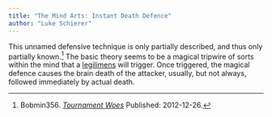 ```yaml
---
title: "The Mind Arts: Instant Death Defence"
author: "Luke Schierer"
---
```


This unnamed defensive technique is only partially described, and thus only
partially known.[^211026-1]  The basic theory seems to be a magical tripwire of
sorts within the mind that a [legilimens][Legilimency] will trigger.  Once
triggered, the magical defence causes the brain death of the attacker, usually,
but not always, followed immediately by actual death. 

[Legilimency]: <../spells/legilimens>

[^211026-1]: Bobmin356.
    _[Tournament Woes](https://www.fanfiction.net/s/8837107)_
    Published: 2012-12-26.


